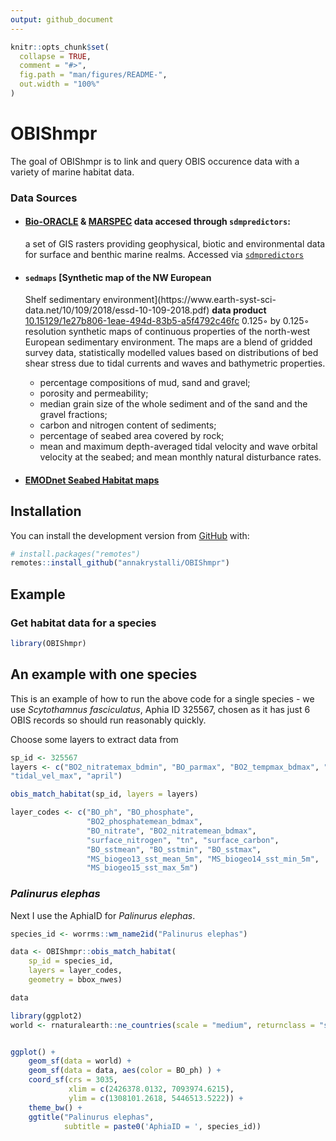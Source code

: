 ```yaml
---
output: github_document
---
```


<!-- README.md is generated from README.Rmd. Please edit that file -->

```r
knitr::opts_chunk$set(
  collapse = TRUE,
  comment = "#>",
  fig.path = "man/figures/README-",
  out.width = "100%"
)
```

# OBIShmpr

<!-- badges: start -->
<!-- badges: end -->

The goal of OBIShmpr is to link and query OBIS occurence data with a variety of marine habitat data.

### Data Sources

- #### [**Bio-ORACLE**](https://www.bio-oracle.org/) & [**MARSPEC**](http://www.marspec.org/) data accesed through  `sdmpredictors`:
    a set of GIS rasters providing geophysical, biotic and environmental data for surface and benthic marine realms. Accessed via [`sdmpredictors`](https://github.com/lifewatch/sdmpredictors)
    
- #### `sedmaps` [Synthetic map of the NW European
Shelf sedimentary environment](https://www.earth-syst-sci-data.net/10/109/2018/essd-10-109-2018.pdf)
    **data product** [10.15129/1e27b806-1eae-494d-83b5-a5f4792c46fc](https://pureportal.strath.ac.uk/en/datasets/data-for-a-synthetic-map-of-the-northwest-european-shelf-sediment)
    0.125◦ by 0.125◦ resolution synthetic maps of continuous properties of the north-west European sedimentary environment. The maps are a blend of gridded survey
data, statistically modelled values based on distributions of bed shear stress due to tidal currents and waves and bathymetric properties. 
    - percentage compositions of mud, sand and gravel;
    - porosity and permeability; 
    - median grain size of the whole sediment and of the sand and the gravel fractions;
    - carbon and nitrogen content of sediments; 
    - percentage of seabed area covered by rock; 
    - mean and maximum depth-averaged tidal velocity and wave orbital velocity at the seabed; and mean monthly natural disturbance rates. 
    
- #### [EMODnet Seabed Habitat maps]()
  

## Installation

You can install the development version from [GitHub](https://github.com/) with:

``` r
# install.packages("remotes")
remotes::install_github("annakrystalli/OBIShmpr")
```
## Example

### Get habitat data for a species

```r
library(OBIShmpr)
```


## An example with one species
This is an example of how to run the above code for a single species - we use _Scytothamnus fasciculatus_, Aphia ID 325567, chosen as it has just 6 OBIS records so should run reasonably quickly.

Choose some layers to extract data from

```r
sp_id <- 325567
layers <- c("BO2_nitratemax_bdmin", "BO_parmax", "BO2_tempmax_bdmax", "permeability", 
"tidal_vel_max", "april")
```

```r
obis_match_habitat(sp_id, layers = layers)
```



```r
layer_codes <- c("BO_ph", "BO_phosphate", 
                 "BO2_phosphatemean_bdmax", 
                 "BO_nitrate", "BO2_nitratemean_bdmax", 
                 "surface_nitrogen", "tn", "surface_carbon",
                 "BO_sstmean", "BO_sstmin", "BO_sstmax", 
                 "MS_biogeo13_sst_mean_5m", "MS_biogeo14_sst_min_5m",
                 "MS_biogeo15_sst_max_5m")
```



### _Palinurus elephas_

Next I use the AphiaID for _Palinurus elephas_.


```r
species_id <- worrms::wm_name2id("Palinurus elephas")

data <- OBIShmpr::obis_match_habitat(
    sp_id = species_id, 
    layers = layer_codes,
    geometry = bbox_nwes)

data
```

```r
library(ggplot2)
world <- rnaturalearth::ne_countries(scale = "medium", returnclass = "sf")


ggplot() +
    geom_sf(data = world) +
    geom_sf(data = data, aes(color = BO_ph) ) +
    coord_sf(crs = 3035,
             xlim = c(2426378.0132, 7093974.6215),
             ylim = c(1308101.2618, 5446513.5222)) +
    theme_bw() +
    ggtitle("Palinurus elephas",
            subtitle = paste0('AphiaID = ', species_id))

```

